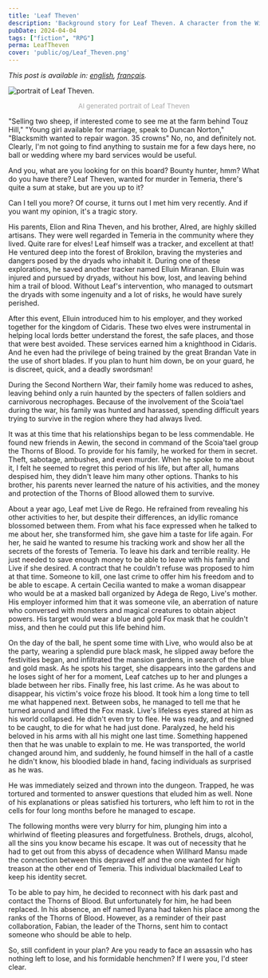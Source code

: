 ```yaml
---
title: 'Leaf Theven'
description: 'Background story for Leaf Theven. A character from the Witcher Role playing game I am running.'
pubDate: 2024-04-04
tags: ["fiction", "RPG"]
perma: LeafTheven
cover: 'public/og/Leaf_Theven.png'
---
```


*This post is available in: [english](/posts/LeafTheven/), [français](/posts/LeafTheven/fr/).*

<Image 
    src={leaf} 
    class="img-50 img-mobile"
    alt="portrait of Leaf Theven."
/>

<p style="
    text-align: center;
    font-size: small;
    color: darkgray;
">AI generated portrait of Leaf Theven</p>

  
"Selling two sheep, if interested come to see me at the farm behind Touz Hill," "Young girl available for marriage, speak to Duncan Norton," "Blacksmith wanted to repair wagon. 35 crowns" No, no, and definitely not. Clearly, I'm not going to find anything to sustain me for a few days here, no ball or wedding where my bard services would be useful.

And you, what are you looking for on this board? Bounty hunter, hmm? What do you have there? Leaf Theven, wanted for murder in Temeria, there's quite a sum at stake, but are you up to it?

Can I tell you more? Of course, it turns out I met him very recently. And if you want my opinion, it's a tragic story.

His parents, Elion and Rina Theven, and his brother, Alred, are highly skilled artisans. They were well regarded in Temeria in the community where they lived. Quite rare for elves! Leaf himself was a tracker, and excellent at that! He ventured deep into the forest of Brokilon, braving the mysteries and dangers posed by the dryads who inhabit it. During one of these explorations, he saved another tracker named Elluin Miranan. Elluin was injured and pursued by dryads, without his bow, lost, and leaving behind him a trail of blood. Without Leaf's intervention, who managed to outsmart the dryads with some ingenuity and a lot of risks, he would have surely perished.

After this event, Elluin introduced him to his employer, and they worked together for the kingdom of Cidaris. These two elves were instrumental in helping local lords better understand the forest, the safe places, and those that were best avoided. These services earned him a knighthood in Cidaris. And he even had the privilege of being trained by the great Brandan Vate in the use of short blades. If you plan to hunt him down, be on your guard, he is discreet, quick, and a deadly swordsman!

During the Second Northern War, their family home was reduced to ashes, leaving behind only a ruin haunted by the specters of fallen soldiers and carnivorous necrophages. Because of the involvement of the Scoia'tael during the war, his family was hunted and harassed, spending difficult years trying to survive in the region where they had always lived.

It was at this time that his relationships began to be less commendable. He found new friends in Aewin, the second in command of the Scoia'tael group the Thorns of Blood. To provide for his family, he worked for them in secret. Theft, sabotage, ambushes, and even murder. When he spoke to me about it, I felt he seemed to regret this period of his life, but after all, humans despised him, they didn't leave him many other options. Thanks to his brother, his parents never learned the nature of his activities, and the money and protection of the Thorns of Blood allowed them to survive.

About a year ago, Leaf met Live de Rego. He refrained from revealing his other activities to her, but despite their differences, an idyllic romance blossomed between them. From what his face expressed when he talked to me about her, she transformed him, she gave him a taste for life again. For her, he said he wanted to resume his tracking work and show her all the secrets of the forests of Temeria. To leave his dark and terrible reality. He just needed to save enough money to be able to leave with his family and Live if she desired. A contract that he couldn't refuse was proposed to him at that time. Someone to kill, one last crime to offer him his freedom and to be able to escape. A certain Cecilia wanted to make a woman disappear who would be at a masked ball organized by Adega de Rego, Live's mother. His employer informed him that it was someone vile, an aberration of nature who conversed with monsters and magical creatures to obtain abject powers. His target would wear a blue and gold Fox mask that he couldn't miss, and then he could put this life behind him.

On the day of the ball, he spent some time with Live, who would also be at the party, wearing a splendid pure black mask, he slipped away before the festivities began, and infiltrated the mansion gardens, in search of the blue and gold mask. As he spots his target, she disappears into the gardens and he loses sight of her for a moment, Leaf catches up to her and plunges a blade between her ribs. Finally free, his last crime. As he was about to disappear, his victim's voice froze his blood. It took him a long time to tell me what happened next. Between sobs, he managed to tell me that he turned around and lifted the Fox mask. Live's lifeless eyes stared at him as his world collapsed. He didn't even try to flee. He was ready, and resigned to be caught, to die for what he had just done. Paralyzed, he held his beloved in his arms with all his might one last time. Something happened then that he was unable to explain to me. He was transported, the world changed around him, and suddenly, he found himself in the hall of a castle he didn't know, his bloodied blade in hand, facing individuals as surprised as he was.

He was immediately seized and thrown into the dungeon. Trapped, he was tortured and tormented to answer questions that eluded him as well. None of his explanations or pleas satisfied his torturers, who left him to rot in the cells for four long months before he managed to escape.

The following months were very blurry for him, plunging him into a whirlwind of fleeting pleasures and forgetfulness. Brothels, drugs, alcohol, all the sins you know became his escape. It was out of necessity that he had to get out from this abyss of decadence when Willhard Mansu made the connection between this depraved elf and the one wanted for high treason at the other end of Temeria. This individual blackmailed Leaf to keep his identity secret.

To be able to pay him, he decided to reconnect with his dark past and contact the Thorns of Blood. But unfortunately for him, he had been replaced. In his absence, an elf named Ilyana had taken his place among the ranks of the Thorns of Blood. However, as a reminder of their past collaboration, Fabian, the leader of the Thorns, sent him to contact someone who should be able to help.

So, still confident in your plan? Are you ready to face an assassin who has nothing left to lose, and his formidable henchmen? If I were you, I'd steer clear.